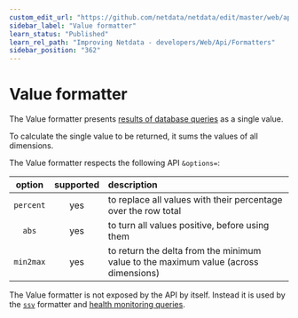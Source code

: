 ```yaml
---
custom_edit_url: "https://github.com/netdata/netdata/edit/master/web/api/formatters/value/README.md"
sidebar_label: "Value formatter"
learn_status: "Published"
learn_rel_path: "Improving Netdata - developers/Web/Api/Formatters"
sidebar_position: "362"
---
```



# Value formatter

The Value formatter presents [results of database queries](/docs/nightly/exporting-data/rest-api-for-database-queries) as a single value.

To calculate the single value to be returned, it sums the values of all dimensions.

The Value formatter respects the following API `&options=`:

| option    | supported | description |
|:----:     |:-------:  |:----------  |
| `percent` | yes       | to replace all values with their percentage over the row total|
| `abs`     | yes       | to turn all values positive, before using them |
| `min2max` | yes       | to return the delta from the minimum value to the maximum value (across dimensions)|

The Value formatter is not exposed by the API by itself.
Instead it is used by the [`ssv`](/docs/nightly/improving-netdata---developers/web/api/formatters/ssv-formatter) formatter
and [health monitoring queries](/docs/nightly/getting-started/health-monitoring).


